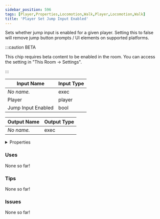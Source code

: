 ```yaml
---
sidebar_position: 596
tags: [Player,Properties,Locomotion,Walk,Player,Locomotion,Walk]
title: 'Player Set Jump Input Enabled'
---
```


Sets whether jump input is enabled for a given player. Setting this to false will remove jump button prompts / UI elements on supported platforms.

:::caution BETA

This chip requires beta content to be enabled in the room. You can access the setting in "This Room -> Settings".

:::


<EsbSvg />

| Input Name | Input Type |
|-----------|-----------|
| *No name.* | exec |
| Player | player |
| Jump Input Enabled | bool |

| Output Name | Output Type |
|-----------|-----------|
| *No name.* | exec |


<details>
  <summary>Properties</summary>
  <div>
    <div>
    <table>
      <thead>
        <tr>
          <th>Is beta required?</th>
          <th>✅</th>
        </tr>
        <tr>
          <th>Is this chip a trolling risk?</th>
          <th>❌</th>
        </tr>
        <tr>
          <th>Is this chip a role assignment risk?</th>
          <th>❌</th>
        </tr>
        <tr>
          <th>Chip UUID</th>
          <th>d837f992-bcc3-4571-b402-c39a5378e1ee</th>
        </tr>
      </thead>
    </table>
    </div>
  </div>
</details>

### Uses

None so far!

### Tips

None so far!

### Issues

None so far!